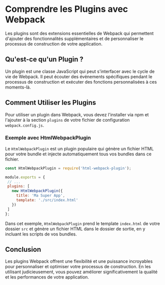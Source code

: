 # Comprendre les Plugins avec Webpack

Les plugins sont des extensions essentielles de Webpack qui permettent d'ajouter des fonctionnalités supplémentaires et de personnaliser le processus de construction de votre application.

## Qu'est-ce qu'un Plugin ?
Un plugin est une classe JavaScript qui peut s'interfacer avec le cycle de vie de Webpack. Il peut écouter des événements spécifiques pendant le processus de construction et exécuter des fonctions personnalisées à ces moments-là.

## Comment Utiliser les Plugins
Pour utiliser un plugin dans Webpack, vous devez l'installer via npm et l'ajouter à la section `plugins` de votre fichier de configuration `webpack.config.js`.

### Exemple avec HtmlWebpackPlugin
Le `HtmlWebpackPlugin` est un plugin populaire qui génère un fichier HTML pour votre bundle et injecte automatiquement tous vos bundles dans ce fichier.

```javascript copy
const HtmlWebpackPlugin = require('html-webpack-plugin');

module.exports = {
 // ...
 plugins: [
   new HtmlWebpackPlugin({
     title: 'Ma Super App',
     template: './src/index.html'
   })
 ]
};
```

Dans cet exemple, `HtmlWebpackPlugin` prend le template `index.html` de votre dossier `src` et génère un fichier HTML dans le dossier de sortie, en y incluant les scripts de vos bundles.

## Conclusion
Les plugins Webpack offrent une flexibilité et une puissance incroyables pour personnaliser et optimiser votre processus de construction. En les utilisant judicieusement, vous pouvez améliorer significativement la qualité et les performances de votre application.

